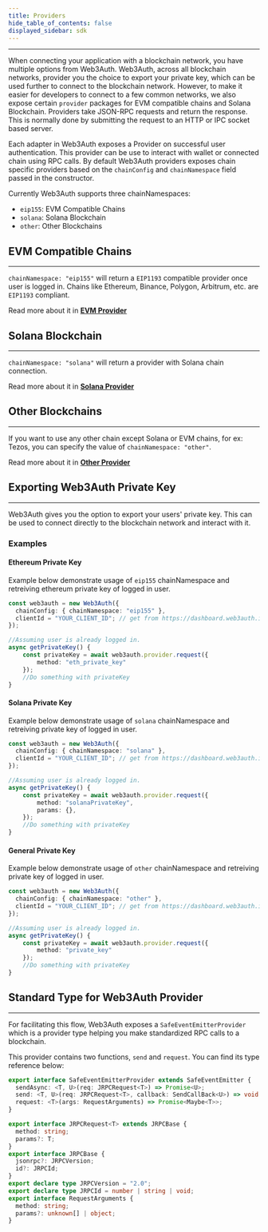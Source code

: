 ```yaml
---
title: Providers
hide_table_of_contents: false
displayed_sidebar: sdk
---
```


---

When connecting your application with a blockchain network, you have multiple options from Web3Auth. Web3Auth, across all blockchain networks,
provider you the choice to export your private key, which can be used further to connect to the blockchain network. However, to make it easier for
developers to connect to a few common networks, we also expose certain `provider` packages for EVM compatible chains and Solana Blockchain. Providers
take JSON-RPC requests and return the response. This is normally done by submitting the request to an HTTP or IPC socket based server.

Each adapter in Web3Auth exposes a Provider on successful user authentication. This provider can be use to interact with wallet or connected chain
using RPC calls. By default Web3Auth providers exposes chain specific providers based on the `chainConfig` and `chainNamespace` field passed in the
constructor.

Currently Web3Auth supports three chainNamespaces:

- `eip155`: EVM Compatible Chains
- `solana`: Solana Blockchain
- `other`: Other Blockchains

## EVM Compatible Chains

---

`chainNamespace: "eip155"` will return a `EIP1193` compatible provider once user is logged in. Chains like Ethereum, Binance, Polygon, Arbitrum, etc.
are `EIP1193` compliant.

Read more about it in [**EVM Provider**](./evm)

## Solana Blockchain

---

`chainNamespace: "solana"` will return a provider with Solana chain connection.

Read more about it in [**Solana Provider**](./solana)

## Other Blockchains

---

If you want to use any other chain except Solana or EVM chains, for ex: Tezos, you can specify the value of `chainNamespace: "other"`.

Read more about it in [**Other Provider**](./other)

## Exporting Web3Auth Private Key

---

Web3Auth gives you the option to export your users' private key. This can be used to connect directly to the blockchain network and interact with it.

### Examples

#### Ethereum Private Key

Example below demonstrate usage of `eip155` chainNamespace and retreiving ethereum private key of logged in user.

```ts
const web3auth = new Web3Auth({
  chainConfig: { chainNamespace: "eip155" },
  clientId = "YOUR_CLIENT_ID"; // get from https://dashboard.web3auth.io
});

//Assuming user is already logged in.
async getPrivateKey() {
    const privateKey = await web3auth.provider.request({
        method: "eth_private_key"
    });
    //Do something with privateKey
}
```

#### Solana Private Key

Example below demonstrate usage of `solana` chainNamespace and retreiving private key of logged in user.

```ts
const web3auth = new Web3Auth({
  chainConfig: { chainNamespace: "solana" },
  clientId = "YOUR_CLIENT_ID"; // get from https://dashboard.web3auth.io
});

//Assuming user is already logged in.
async getPrivateKey() {
    const privateKey = await web3auth.provider.request({
        method: "solanaPrivateKey",
        params: {},
    });
    //Do something with privateKey
}
```

#### General Private Key

Example below demonstrate usage of `other` chainNamespace and retreiving private key of logged in user.

```ts
const web3auth = new Web3Auth({
  chainConfig: { chainNamespace: "other" },
  clientId = "YOUR_CLIENT_ID"; // get from https://dashboard.web3auth.io
});

//Assuming user is already logged in.
async getPrivateKey() {
    const privateKey = await web3auth.provider.request({
        method: "private_key"
    });
    //Do something with privateKey
}
```

## Standard Type for Web3Auth Provider

---

For facilitating this flow, Web3Auth exposes a `SafeEventEmitterProvider` which is a provider type helping you make standardized RPC calls to a
blockchain.

This provider contains two functions, `send` and `request`. You can find its type reference below:

```ts
export interface SafeEventEmitterProvider extends SafeEventEmitter {
  sendAsync: <T, U>(req: JRPCRequest<T>) => Promise<U>;
  send: <T, U>(req: JRPCRequest<T>, callback: SendCallBack<U>) => void;
  request: <T>(args: RequestArguments) => Promise<Maybe<T>>;
}

export interface JRPCRequest<T> extends JRPCBase {
  method: string;
  params?: T;
}
export interface JRPCBase {
  jsonrpc?: JRPCVersion;
  id?: JRPCId;
}
export declare type JRPCVersion = "2.0";
export declare type JRPCId = number | string | void;
export interface RequestArguments {
  method: string;
  params?: unknown[] | object;
}
```
